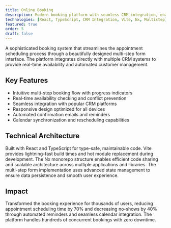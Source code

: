 ```yaml
---
title: Online Booking
description: Modern booking platform with seamless CRM integration, enabling customers to schedule appointments through an intuitive multi-step interface.
technologies: [React, TypeScript, CRM Integration, Vite, Nx, Multistep]
featured: true
order: 5
draft: false
---
```


A sophisticated booking system that streamlines the appointment scheduling process through a beautifully designed multi-step form interface. The platform integrates directly with multiple CRM systems to provide real-time availability and automated customer management.

## Key Features

- Intuitive multi-step booking flow with progress indicators
- Real-time availability checking and conflict prevention
- Seamless integration with popular CRM platforms
- Responsive design optimized for all devices
- Automated confirmation emails and reminders
- Calendar synchronization and rescheduling capabilities

## Technical Architecture

Built with React and TypeScript for type-safe, maintainable code. Vite provides lightning-fast build times and hot module replacement during development. The Nx monorepo structure enables efficient code sharing and scalable architecture across multiple applications and libraries. The multi-step form implementation uses advanced state management to ensure data persistence and smooth user experience.

## Impact

Transformed the booking experience for thousands of users, reducing appointment scheduling time by 70% and decreasing no-shows by 40% through automated reminders and seamless calendar integration. The platform handles hundreds of concurrent bookings with zero downtime.
